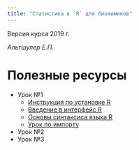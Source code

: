 ```yaml
---
title: "Статистика в `R` для биохимиков"
---
```


Версия курса 2019 г.

*Альтшулер Е.П.*

# Полезные ресурсы

* Урок №1
    * [Инструкция по установке R](lessons/00__R_install.html)
    * [Введение в интерфейс R](lessons/01_Inferface_intro.html)
    * [Основы синтаксиса языка R](lessons/01_Syntax_intro.html)
    * [Урок по импорту](lessons/02_Import.html)
* Урок №2
* Урок №3
